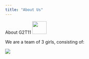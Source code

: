 ```yaml
---
title: "About Us"
---
```


About G2T11 ![](images/download%20(5).jpeg){width="46" height="41"}

We are a team of 3 girls, consisting of:

![](images/team_photo.jpg)




